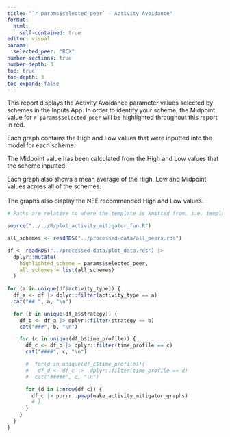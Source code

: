 ---
title: "`r params$selected_peer` - Activity Avoidance"
format:
  html: 
    self-contained: true
editor: visual
params:
  selected_peer: "RCX"
number-sections: true
number-depth: 3
toc: true
toc-depth: 3
toc-expand: false
---

This report displays the Activity Avoidance parameter values selected by schemes in the Inputs App. In order to identify your scheme, the Midpoint value for `r params$selected_peer` will be highlighted throughout this report in red.

Each graph contains the High and Low values that were inputted into the model for each scheme.

The Midpoint value has been calculated from the High and Low values that the scheme inputted.

Each graph also shows a mean average of the High, Low and Midpoint values across all of the schemes.\
\
The graphs also display the NEE recommended High and Low values.

```{r, echo = F, warning = F, results = "asis"}
# Paths are relative to where the template is knitted from, i.e. templates/

source("../../R/plot_activity_mitigator_fun.R")

all_schemes <- readRDS("../processed-data/all_peers.rds")

df <- readRDS("../processed-data/plot_data.rds") |>
  dplyr::mutate(
    highlighted_scheme = params$selected_peer,
    all_schemes = list(all_schemes)
  )
  
for (a in unique(df$activity_type)) {
  df_a <- df |> dplyr::filter(activity_type == a)
  cat("## ", a, "\n")

  for (b in unique(df_a$strategy)) {
    df_b <- df_a |> dplyr::filter(strategy == b)
    cat("###", b, "\n")

    for (c in unique(df_b$time_profile)) {
      df_c <- df_b |> dplyr::filter(time_profile == c)
      cat("####", c, "\n")

      #  for(d in unique(df_c$time_profile)){
      #   df_d <- df_c |>  dplyr::filter(time_profile == d)
      #  cat("#####", d, "\n")

      for (d in 1:nrow(df_c)) {
        df_c |> purrr::pmap(make_activity_mitigator_graphs)
        # }
      }
    }
  }
}
```
